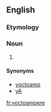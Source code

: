 ==English==

===Etymology===
{{prefix|yocto|ampere}}

===Noun===
{{en-noun}}

# {{SI-unit|yocto|ampere|electrical current}}

====Synonyms====
*[[yoctoamp]]
*[[yA]]

[[fr:yoctoampere]]